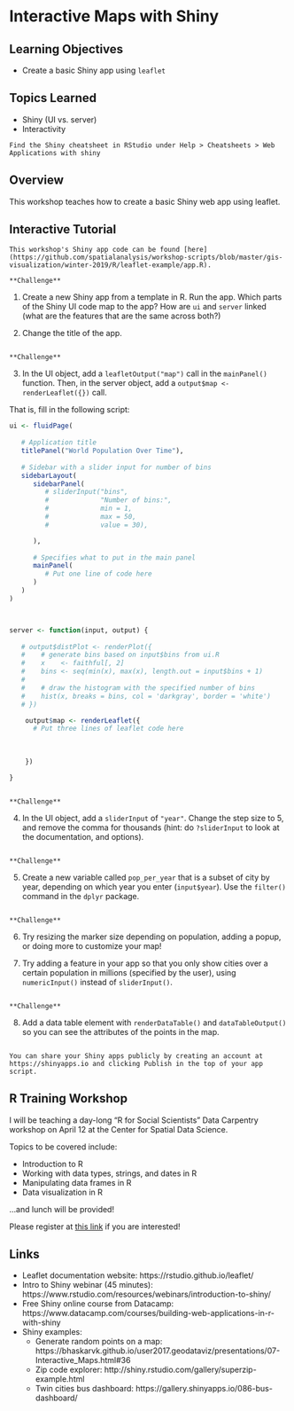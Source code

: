 # Interactive Maps with Shiny

## Learning Objectives

- Create a basic Shiny app using `leaflet`

## Topics Learned

- Shiny (UI vs. server)
- Interactivity

```block
Find the Shiny cheatsheet in RStudio under Help > Cheatsheets > Web Applications with shiny
```

## Overview

This workshop teaches how to create a basic Shiny web app using leaflet.

## Interactive Tutorial

```block
This workshop's Shiny app code can be found [here](https://github.com/spatialanalysis/workshop-scripts/blob/master/gis-visualization/winter-2019/R/leaflet-example/app.R).
```

```block
**Challenge**
```
1. Create a new Shiny app from a template in R. Run the app. Which parts of the Shiny UI code map to the app? How are `ui` and `server` linked (what are the features that are the same across both?)

2. Change the title of the app.

```block
```

```block
**Challenge**
```
3. In the UI object, add a `leafletOutput("map")` call in the `mainPanel()` function. Then, in the server object, add a `output$map <- renderLeaflet({})` call.

That is, fill in the following script:
```r
ui <- fluidPage(
   
   # Application title
   titlePanel("World Population Over Time"),
   
   # Sidebar with a slider input for number of bins 
   sidebarLayout(
      sidebarPanel(
         # sliderInput("bins",
         #             "Number of bins:",
         #             min = 1,
         #             max = 50,
         #             value = 30),

      ),
      
      # Specifies what to put in the main panel
      mainPanel(
         # Put one line of code here
      )
   )
)



server <- function(input, output) {
  
   # output$distPlot <- renderPlot({
   #    # generate bins based on input$bins from ui.R
   #    x    <- faithful[, 2] 
   #    bins <- seq(min(x), max(x), length.out = input$bins + 1)
   #    
   #    # draw the histogram with the specified number of bins
   #    hist(x, breaks = bins, col = 'darkgray', border = 'white')
   # })

    output$map <- renderLeaflet({
      # Put three lines of leaflet code here
      
      
      
    })

}

```

```block
```

```block
**Challenge**
```
4. In the UI object, add a `sliderInput` of `"year"`. Change the step size to 5, and remove the comma for thousands (hint: do `?sliderInput` to look at the documentation, and options).
    
```block
```

```block
**Challenge**
```
5. Create a new variable called `pop_per_year` that is a subset of city by year, depending on which year you enter (`input$year`). Use the `filter()` command in the `dplyr` package.
    
```block
```


```block
**Challenge**
```
6. Try resizing the marker size depending on population, adding a popup, or doing more to customize your map!

7. Try adding a feature in your app so that you only show cities over a certain population in millions (specified by the user), using `numericInput()` instead of `sliderInput()`.
    
```block
```


```block
**Challenge**
```
8. Add a data table element with `renderDataTable()` and `dataTableOutput()` so you can see the attributes of the points in the map.

```block
```

```block
You can share your Shiny apps publicly by creating an account at https://shinyapps.io and clicking Publish in the top of your app script.
```

## R Training Workshop

I will be teaching a day-long "R for Social Scientists" Data Carpentry workshop on April 12 at the Center for Spatial Data Science. 

Topics to be covered include:

- Introduction to R
- Working with data types, strings, and dates in R
- Manipulating data frames in R
- Data visualization in R

...and lunch will be provided!

Please register at [this link](https://www.eventbrite.com/e/r-for-social-scientists-data-carpentry-workshop-tickets-57131487818) if you are interested! 

## Links 

- Leaflet documentation website: https://rstudio.github.io/leaflet/
- Intro to Shiny webinar (45 minutes): https://www.rstudio.com/resources/webinars/introduction-to-shiny/
- Free Shiny online course from Datacamp: https://www.datacamp.com/courses/building-web-applications-in-r-with-shiny
- Shiny examples:
  + Generate random points on a map: https://bhaskarvk.github.io/user2017.geodataviz/presentations/07-Interactive_Maps.html#36
  + Zip code explorer: http://shiny.rstudio.com/gallery/superzip-example.html
  + Twin cities bus dashboard: https://gallery.shinyapps.io/086-bus-dashboard/
